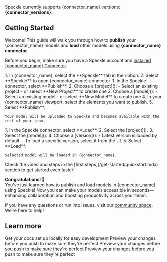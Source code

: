 <Info>Speckle currently supports {connector_name} versions: **{connector_versions}**.</Info>

## Getting Started

Welcome! This guide will walk you through how to **publish** your {connector_name} models and **load** other models using **{connector_name} connector**.

<Note> Before you begin, make sure you have a Speckle account and [installed {connector_name} Connector](http://localhost:3000/connectors/installation).</Note>

<Steps>
  <Step title="Open {connector_name} connector">
    1. In {connector_name}, select the **Speckle** tab in the ribbon.
    2. Select **Speckle** to open {connector_name} connector.
  </Step>

  <Step title="Publish to Speckle">
    1. In the Speckle connector, select **Publish**.
    2. Choose a [project]():
        - Select an existing project
        - or select **New Project** to create one
    3. Choose a [model]():
        - Select an existing model
        - or select **New Model** to create one
    4. In your {connector_name} viewport, select the elements you want to publish.
    5. Select **Publish**.
    
    Your model will be uploaded to Speckle and becomes available with the rest of your team.
  </Step>


  <Step title="Load from Speckle">
    1. In the Speckle connector, select **Load**.
    2. Select the [project]().
    3. Select the [model]().
    4. Choose a [version]():
        - Latest version is loaded by default.
        - To load a specific version, select it from the UI.
    5. Select **Load**.

    Selected model will be loaded in {connector_name}.
  </Step>

</Steps>
<Tip> Check the video and steps in the [first steps](/get-started/quickstart.mdx) section to get started even faster!</Tip>

**Congratulations! 🥳**  
You've just learned how to publish and load models in {connector_name} using Speckle! Now you can make your models accessible in seconds—enhancing collaboration and boosting productivity across your team.

<Info> If you have any questions or run into issues, visit our [community space](https://speckle.community/). We’re here to help!</Info>

## Learn more

<CardGroup cols={2}>
  <Card
    title="Projects & Models"
    icon="folder-open"
    href="https://mintlify.com/docs/quickstart"
  >
    Get your docs set up locally for easy development
  </Card>
  <Card
    title="Connector Settings"
    icon="plug"
    href="https://mintlify.com/docs/development"
  >
    Preview your changes before you push to make sure they're perfect
  </Card>
    <Card
    title="Workspaces"
    icon="table-columns"
    href="https://mintlify.com/docs/development"
  >
    Preview your changes before you push to make sure they're perfect
  </Card>
    <Card
    title="Automate"
    icon="arrows-rotate"
    href="https://mintlify.com/docs/development"
  >
    Preview your changes before you push to make sure they're perfect
  </Card>
</CardGroup>